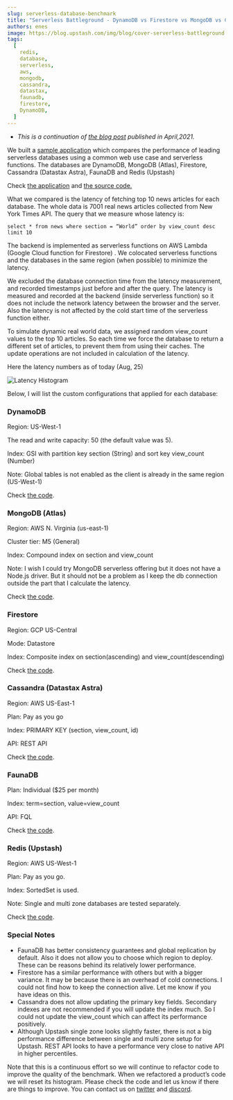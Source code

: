 ```yaml
---
slug: serverless-database-benchmark
title: "Serverless Battleground - DynamoDB vs Firestore vs MongoDB vs Cassandra vs Redis vs FaunaDB"
authors: enes
image: https://blog.upstash.com/img/blog/cover-serverless-battleground.jpg
tags:
  [
    redis,
    database,
    serverless,
    aws,
    mongodb,
    cassandra,
    datastax,
    faunadb,
    firestore,
    DynamoDB,
  ]
---
```


- _This is a continuation of [the blog post](https://blog.upstash.com/latency-comparison) published in April,2021._

We built a [sample application](https://serverless-battleground.vercel.app/) which compares the performance of leading serverless databases using a common web use case and serverless functions. The databases are DynamoDB, MongoDB (Atlas), Firestore, Cassandra (Datastax Astra), FaunaDB and Redis (Upstash)

Check [the application](https://serverless-battleground.vercel.app/) and [the source code.](https://github.com/upstash/latency-comparison)

What we compared is the latency of fetching top 10 news articles for each database. The whole data is 7001 real news articles collected from New York Times API. The query that we measure whose latency is:

`select * from news where section = “World” order by view_count desc limit 10`

The backend is implemented as serverless functions on AWS Lambda (Google Cloud function for Firestore) . We colocated serverless functions and the databases in the same region (when possible) to minimize the latency.

We excluded the database connection time from the latency measurement, and recorded timestamps just before and after the query. The latency is measured and recorded at the backend (inside serverless function) so it does not include the network latency between the browser and the server. Also the latency is not affected by the cold start time of the serverless function either.

To simulate dynamic real world data, we assigned random view_count values to the top 10 articles. So each time we force the database to return a different set of articles, to prevent them from using their caches. The update operations are not included in calculation of the latency.

Here the latency numbers as of today (Aug, 25)

![Latency Histogram](/blog/latency-chart.png "Latency Histogram")

Below, I will list the custom configurations that applied for each database:

### DynamoDB

Region: US-West-1

The read and write capacity: 50 (the default value was 5).

Index: GSI with partition key section (String) and sort key view_count (Number)

Note: Global tables is not enabled as the client is already in the same region (US-West-1)

Check [the code](https://github.com/upstash/latency-comparison/blob/master/newsapis/dynamoHandler.js).

### MongoDB (Atlas)

Region: AWS N. Virginia (us-east-1)

Cluster tier: M5 (General)

Index: Compound index on section and view_count

Note: I wish I could try MongoDB serverless offering but it does not have a Node.js driver. But it should not be a problem as I keep the db connection outside the part that I calculate the latency.

Check [the code](https://github.com/upstash/latency-comparison/blob/master/newsapis/mongoHandler.js).

### Firestore

Region: GCP US-Central

Mode: Datastore

Index: Composite index on section(ascending) and view_count(descending)

Check [the code](https://github.com/upstash/latency-comparison/blob/master/newsapis/gcp/index.js).

### Cassandra (Datastax Astra)

Region: AWS US-East-1

Plan: Pay as you go

Index: PRIMARY KEY (section, view_count, id)

API: REST API

Check [the code](https://github.com/upstash/latency-comparison/blob/master/newsapis/cassandraHandler.js).

### FaunaDB

Plan: Individual ($25 per month)

Index: term=section, value=view_count

API: FQL

Check [the code](https://github.com/upstash/latency-comparison/blob/master/newsapis/faunaHandler.js).

### Redis (Upstash)

Region: AWS US-West-1

Plan: Pay as you go.

Index: SortedSet is used.

Note: Single and multi zone databases are tested separately.

Check [the code](https://github.com/upstash/latency-comparison/blob/master/newsapis/redisHandler.js).

### Special Notes

- FaunaDB has better consistency guarantees and global replication by default. Also it does not allow you to choose which region to deploy. These can be reasons behind its relatively lower performance.
- Firestore has a similar performance with others but with a bigger variance. It may be because there is an overhead of cold connections. I could not find how to keep the connection alive. Let me know if you have ideas on this.
- Cassandra does not allow updating the primary key fields. Secondary indexes are not recommended if you will update the index much. So I could not update the view_count which can affect its performance positively.
- Although Upstash single zone looks slightly faster, there is not a big performance difference between single and multi zone setup for Upstash. REST API looks to have a performance very close to native API in higher percentiles.

Note that this is a continuous effort so we will continue to refactor code to improve the quality of the benchmark. When we refactored a product’s code we will reset its histogram. Please check the code and let us know if there are things to improve. You can contact us on [twitter](https://twitter.com/upstash) and [discord](https://discord.com/invite/w9SenAtbme).

